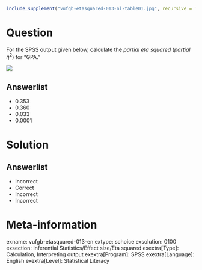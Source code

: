 ```r
include_supplement("vufgb-etasquared-013-nl-table01.jpg", recursive = TRUE)
```

Question
========

For the SPSS output given below, calculate the *partial eta squared* ($partial$ $\eta^{2}$) for "GPA." 

![](vufgb-etasquared-013-nl-table01.jpg)
  
Answerlist
----------
* 0.353
* 0.360
* 0.033
* 0.0001

Solution
========

Answerlist
----------
* Incorrect
* Correct
* Incorrect
* Incorrect

Meta-information
================
exname: vufgb-etasquared-013-en
extype: schoice
exsolution: 0100
exsection: Inferential Statistics/Effect size/Eta squared
exextra[Type]: Calculation, Interpreting output
exextra[Program]: SPSS
exextra[Language]: English
exextra[Level]: Statistical Literacy
